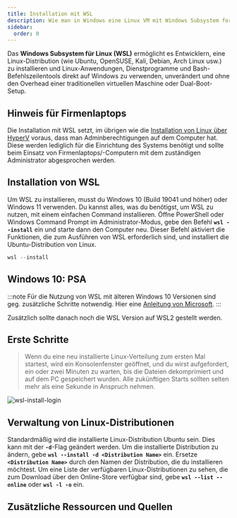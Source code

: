 ```yaml
---
title: Installation mit WSL
description: Wie man in Windows eine Linux VM mit Windows Subsystem for Linux installiert.
sidebar:
  order: 0
---
```


Das **Windows Subsystem für Linux (WSL)** ermöglicht es Entwicklern, eine Linux-Distribution (wie Ubuntu, OpenSUSE, Kali, Debian, Arch Linux usw.) zu installieren und Linux-Anwendungen, Dienstprogramme und Bash-Befehlszeilentools direkt auf Windows zu verwenden, unverändert und ohne den Overhead einer traditionellen virtuellen Maschine oder Dual-Boot-Setup.

## Hinweis für Firmenlaptops

Die Installation mit WSL setzt, im übrigen wie die [Installation von Linux über HyperV](/linux/linux-install-hyperv/) voraus, dass man Adminberechtigungen auf dem Computer hat. Diese werden lediglich für die Einrichtung des Systems benötigt und sollte beim Einsatz von Firmenlaptops/-Computern mit dem zuständigen Administrator abgesprochen werden.

## Installation von WSL

Um WSL zu installieren, musst du Windows 10 (Build 19041 und höher) oder Windows 11 verwenden. Du kannst alles, was du benötigst, um WSL zu nutzen, mit einem einfachen Command installieren. Öffne PowerShell oder Windows Command Prompt im Administrator-Modus, gebe den Befehl **`wsl --install`** ein und starte dann den Computer neu. Dieser Befehl aktiviert die Funktionen, die zum Ausführen von WSL erforderlich sind, und installiert die Ubuntu-Distribution von Linux.

```powershell
wsl --install
```

## Windows 10: PSA

:::note
Für die Nutzung von WSL mit älteren Windows 10 Versionen sind geg. zusätzliche Schritte notwendig. Hier eine [Anleitung von Microsoft](https://learn.microsoft.com/de-de/windows/wsl/install-manual).
:::

Zusätzlich sollte danach noch die WSL Version auf WSL2 gestellt werden.

## Erste Schritte

> Wenn du eine neu installierte Linux-Verteilung zum ersten Mal startest, wird ein Konsolenfenster geöffnet, und du wirst aufgefordert, ein oder zwei Minuten zu warten, bis die Dateien dekomprimiert und auf dem PC gespeichert wurden. Alle zukünftigen Starts sollten selten mehr als eine Sekunde in Anspruch nehmen.
> 

![wsl-install-login](../assets/wsl-install-login.png)

## Verwaltung von Linux-Distributionen

Standardmäßig wird die installierte Linux-Distribution Ubuntu sein. Dies kann mit der **`-d`**-Flag geändert werden. Um die installierte Distribution zu ändern, gebe **`wsl --install -d <Distribution Name>`** ein. Ersetze **`<Distribution Name>`** durch den Namen der Distribution, die du installieren möchtest. Um eine Liste der verfügbaren Linux-Distributionen zu sehen, die zum Download über den Online-Store verfügbar sind, gebe **`wsl --list --online`** oder **`wsl -l -o`** ein.

## Zusätzliche Ressourcen und Quellen


<CardGrid>
  <LinkCard title="Häufig gestellte Fragen zu Windows-Subsystem für Linux" href="https://learn.microsoft.com/de-de/windows/wsl/faq" target="_blank" />
  <LinkCard title="Problembehandlung des Windows-Subsystems für Linux" href="https://learn.microsoft.com/de-de/windows/wsl/troubleshooting" target="_blank" />
  <LinkCard title="Dateisystemübergreifendes Arbeiten" href="https://learn.microsoft.com/de-de/windows/wsl/filesystems" target="_blank" />
  <LinkCard title="Installieren von WSL" href="https://learn.microsoft.com/de-de/windows/wsl/install" target="_blank" />
  <LinkCard title="Ausführen von Linux-GUI-Apps mit WSL" href="https://learn.microsoft.com/de-de/windows/wsl/tutorials/gui-apps" target="_blank" />
</CardGrid>
